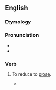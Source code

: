 ==English==

===Etymology===
{{prefix|en|be|prose}}

===Pronunciation===
* {{IPA|en|/bɪˈpɹəʊz/}}
* {{rhymes|en|əʊz|s=2}}

===Verb===
{{en-verb}}

# {{lb|en|transitive|rare}} To reduce to [[prose]].
#* {{quote-book|en|title=Verbal Criticism|author=David Mallet|year=1733|passage=Such was his doom impos'd by Heaven's decree, / With ears that hear not, eyes that shall not see, / The low to raise, to level the Sublime, / To blast all Beauty, and '''beprose''' all Rhyme.}}